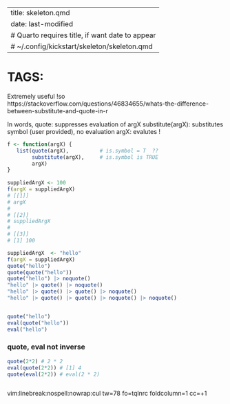 
---
title: skeleton.qmd
date: last-modified
# Quarto requires title, if want date to appear
# ~/.config/kickstart/skeleton/skeleton.qmd
---
#   TAGS:   

Extremely useful !so
https://stackoverflow.com/questions/46834655/whats-the-difference-between-substitute-and-quote-in-r

In words, quote:      suppresses evaluation of argX
substitute(argX):     substitutes symbol (user provided), no evaluation
argX:                 evalutes !
```r
f <- function(argX) {
   list(quote(argX),          # is.symbol = T  ??
        substitute(argX),     # is.symbol is TRUE
        argX)
}
    
suppliedArgX <- 100
f(argX = suppliedArgX)
# [[1]]
# argX
# 
# [[2]]
# suppliedArgX
# 
# [[3]]
# [1] 100

suppliedArgX  <- "hello"
f(argX = suppliedArgX)
quote("hello")
quote(quote("hello"))
quote("hello") |> noquote()
"hello" |> quote() |> noquote()
"hello" |> quote() |> quote() |> noquote()
"hello" |> quote() |> quote() |> noquote() |> noquote()


quote("hello")
eval(quote("hello"))
eval("hello")


```

### quote, eval not inverse
```r


quote(2*2) # 2 * 2
eval(quote(2*2)) # [1] 4
quote(eval(2*2)) # eval(2 * 2)
 ```

```r
```


vim:linebreak:nospell:nowrap:cul tw=78 fo=tqlnrc foldcolumn=1 cc=+1
